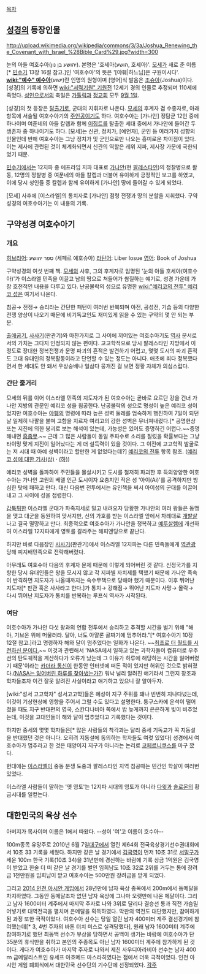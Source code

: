 [[목차]]
== [[성경]]의 등장인물 == 
http://upload.wikimedia.org/wikipedia/commons/3/3a/Joshua_Renewing_the_Covenant_with_Israel_%28Bible_Card%29.jpg?width=300

눈의 아들 여호수아(יהושע בן נון). 본명은 '호세아(הושע, 호셰아)'. [[모세]]가 새로 준 이름[* [[민수기]] 13장 16절 참고.]인 '여호수아'의 뜻은 '[야훼|하느님]은 구원이시다'. '''[[wiki:"예수" 예수아]]'''(ישוע)란 인명의 원형이며 [영어]식 발음은 [[조슈아]](Joshua)이다. [성경]의 기록에 의하면 [[wiki:"서력기원" 기원전]] 12세기 경의 인물로 추정되며 110세에 죽었다. [[성인]]으로서의 축일은 [[가톨릭]]과 [[정교회]] 모두 [[9월 1일]].

[성경]의 첫 등장은 [[탈출기]]로, 군대의 지휘자로 나온다. [[모세]]의 후계자 겸 수종자로, 아래 항목에 서술될 여호수아기의 [[주인공]]이기도 하다. 여호수아는 [가나안] 정탐군 12인 중에 하나이며 여푼네의 아들 칼렙과 함께 [[이집트]]를 탈출한 세대 중에서 가나안에 들어간 두 생존자 중 하나이기도 하다. [모세]는 신관, 정치가, [예언자], 군인 등 여러가지 성향의 인물인데 반해 여호수아는 그냥 정치가 및 군인으로만 나오는 흥미로운 차이점이 있다. 이는 제사에 관련된 것이 체계화되면서 신관의 역할은 레위 지파, 제사장 가문에 국한되었기 때문.

[[민수기]]에서는 12지파 중 에프라임 지파 대표로 [[가나안]](현 [[팔레스타인]])의 정찰병으로 활동, 12명의 정찰병 중 여푼네의 아들 칼렙과 더불어 유이하게 긍정적인 보고를 하였고, 이에 당시 성인들 중 칼렙과 함께 유이하게 [가나안] 땅에 들어갈 수 있게 되었다.

[모세] 사후에 [이스라엘]의 통치자로 [가나안] 점령 전쟁과 땅의 분할을 지휘했다. 구약성경의 여호수아기는 이 내용의 기록.
== 구약성경 여호수아기 ==
=== 개요 ===
[[히브리어]]: ספר יהושע (세페르 예호슈아)
[[라틴어]]: Liber Iosue
[[영어]]: Book of Joshua

구약성경의 여섯 번째 책. [[모세]]의 사후, 그의 후계자로 임명된 '눈의 아들 호세아(여호수아)'가 이스라엘 민족을 이끌고 남의 땅으로 쳐들어가 쌈질하는 얘기로, 성경 가운데 가장 호전적인 내용을 다루고 있다. 난공불락의 성으로 유명한 [[wiki:"예리코의 전투" 예리코 성]]은 여기서 나온다.

침공→ 전쟁→ 승리라는 간단한 패턴이 여러번 반복되며 야전, 공성전, 기습 등의 다양한 전쟁 양상이 나오기 때문에 비기독교인도 재미있게 읽을 수 있는 구약의 몇 안 되는 부분. 

[[출애굽기]], [[사사기]](판관기)와 마찬가지로 그 사이에 끼어있는 여호수아기도 [[역사]] 문서로서의 가치는 그다지 인정되지 않는 편이다. 고고학적으로 당시 팔레스타인 지방에서 이 정도로 장대한 정복전쟁과 문명 파괴의 흔적은 발견하기 어렵고, 몇몇 도시의 파괴 흔적도 고대 유대인의 정복활동이라고 단언할 수 있는 정도는 아니다. 애초에 죄다 정복했다면서 한 세대도 안 돼서 우상숭배나 일삼다 뭉개진 걸 보면 정황 자체가 의심스럽다.

=== 간단 줄거리 ===
모세의 뒤를 이어 이스라엘 민족의 지도자가 된 여호수아는 곧바로 요르단 강을 건너 가나안 지방의 관문인 예리코 성을 침공한다. 난공불락의 성으로 명성이 높은 예리코 성이었지만 여호수아는 [[야훼]]의 명령에 따라 높은 성벽 둘레를 엄숙하게 행진하여 7일이 되던 날 일제히 나팔을 불며 고함을 지르자 여리고의 강한 성벽은 무너져내렸다.[* 공명현상 또는 지진에 의한 붕괴로 보는 해석이 있는데, 가능성은 있어도 증명하긴 어렵다.~~증명해내면 [[흠좀무]].~~ 근데 그 많은 사람들이 동일 주파수로 소리를 질렀을 확률보다는 그냥 타이밍 맞게 지진이 일어났다는 게 더 설득력이 있을 것이다. 그 이전에 고고학적 발굴로는 저 시대 때 아예 성벽이라고 할만한 게 없었다는데?] [[예리코의 전투]] 항목 참조. ([http://news.naver.com/main/read.nhn?mode=LSD&mid=sec&sid1=103&oid=005&aid=0000209578 예리코 성에 대한 기사(상)] · [http://news.naver.com/main/read.nhn?mode=LSD&mid=sec&sid1=103&oid=005&aid=0000210383 (하)])

예리코 성벽을 돌파하여 주민들을 몰살시키고 도시를 철저히 파괴한 후 득의양양한 여호수아는 가나안 고원의 베델 인근 도시이자 요충지인 작은 성 '아이(Ai)'를 공격하지만 방심한 탓에 패하고 만다. 대신 다음번 전투에서는 유인책을 써서 아이성의 군대를 이끌어내고 그 사이에 성을 점령한다.

[[갑툭튀]]한 이스라엘 군대가 파죽지세로 밀고 내려오자 당황한 가나안의 여러 왕들은 동맹을 맺고 대군을 동원하여 맞서지만, 신의 가호를 받는 이스라엘 앞에서 차례대로 [[개발살]] 나고 결국 멸망하고 만다. 최종적으로 여호수아가 가나안을 정복하고 [[예루살렘]]에 개선하여 이스라엘 12지파에게 영토를 갈라주는 해피엔딩으로 끝난다.

하지만 바로 다음장인 [[사사기]](판관기)에서 이스라엘 12지파는 다른 민족들에게 [[역관광]] 당해 피지배민족으로 전락해버렸다.

아무래도 여호수아 다음의 후계자 문제 때문에 이렇게 되어버린 것 같다. 신정국가를 지향한 당시 유대인들은 왕을 모시지 않고 각 지파별 자치제를 택했기 때문에 가나안 족속이 반격하면 지도자가 나올때까지는 속수무책으로 당해야 했기 때문이다. 이후 뛰어난 지도자[* 판관 혹은 사사라고 한다.]가 통치→ 강해짐→ 뛰어난 지도자 사망→ 몰락→ 다시 뛰어난 지도자가 통치를 반복하는 루프식 역사가 시작된다.

=== 여담 ===
여호수아가 가나안 다섯 왕과의 연합 전투에서 승리하고 추격할 시간을 벌기 위해 "해야, 기브온 위에 머물러라. 달아, 너도 아얄론 골짜기에 멈추어라."[* 여호수아기 10장 12절 참고.]라고 명령하자 해와 달이 멈추었다는 일화가 나온다. ~~[[시간정지|최초로 더 월드를 시전하신 분이다.]]~~ 이것과 관련해서 'NASA에서 일하고 있는 과학자들이 컴퓨터로 우주선의 탄도궤적을 계산하다가 오류가 났는데 그 이유가 하루에 해당하는 시간을 잃어버렸기 때문'이라는 [[카더라 통신]]이 한동안 인터넷에 떠돈 적이 있지만 허위인 것으로 밝혀졌다.([http://www.creation.or.kr/library/itemview.asp?no=523&orderby_1=editdate%20desc&keyword=nasa&isSearch=1 NASA는 잃어버린 하루를 찾아냈는가?]) 워낙 널리 알려진 얘기라서 그런지 창조과학자들조차 이건 잘못 알려진 사실이라고 얘기하고 있으니 잘 알아두자. 

[wiki:"성서 고고학자" 성서고고학]들은 혜성이 지구 주위를 꽤나 빈번히 지나다녔는데, 이것이 기상현상에 영향을 주어서 그럴 수도 있다고 설명한다. 퉁구스카에 운석이 떨어졌을 때도 지구 반대편의 영국, 스칸디나비아 쪽에서 밤 늦게까지 은은하게 빛이 비추었는데, 이것을 고대인들이 해와 달이 멈추었다고 기록했다는 것이다. 

하지만 중세의 몇몇 학자들은[* 많은 사람들의 착각과는 달리 중세 기독교가 꼭 지동설을 반대했던 것은 아니다. 오히려 지동설에 동의하는 학자들도 여럿 있었다] 성경에서 여호수아가 멈추라고 한 것은 태양이지 지구가 아니라는 논리로 [[코페르니쿠스]]를 마구 깠다.

현대에는 [[이스라엘]]이 중동 분쟁 도중과 팔레스타인 지역 침공때는 민간인 학살이 여러번 있었다.

이스라엘 사람들이 말하는 '옛 영토'는 12지파 시대의 영토가 아니라 [[다윗]]과 [[솔로몬]]의 황금시대를 일컫는다.

== 대한민국의 육상 선수 ==

아버지가 목사이며 이름은 1에서 따왔다. --성이 '여'고 이름이 호수아--

100m종목 유망주로 2010년 6월 7일[[대구]]에서 열린 제64회 전국육상경기선수권대회에서 10초 33 기록을 세웠다. 하지만 같은 날 경기에서 [[김국영]]이 먼저 10초 31로 [[서말구]]가 세운 100m 한국 기록(10초 34)을 31년만에 경신하는 바람에 기록 상금 1억원은 김국영이 받았고 한술 더 떠 같은 날 경기를 벌인 임희남도 10초 32로 2위를 거두는 통에 장려금 1천만원을 임희남이 받고 여호수아는  500만원 장려금을 받게 되었다. 

그리고 [[2014 인천 아시안 게임]]에서 28년만에 남자 육상 종목에서 200m에서 동메달을 차지하였다. 그동안 동메달조차 없던 남자 육상에 그나마 오랫만에 나온 메달이다. 그리고 남자 1600미터 계주에서 마지막 주자로 나와 3위로 달리다 결승선 통과 직전 가슴밀어넣기로 대역전극을 펼치며 은메달을 획득하였다. 막판의 역전도 대단했지만, 참여하게 된 과정 또한 극적이었다. 여호수아 선수는 당일 열린 남자 400미터 계주 결선경기에 참여했는데[* 3, 4번 주자의 바톤 터치 미스로 실격당했다], 원래 남자 1600미터 계주에 참여하기로 했던 최동백 선수가 부상을 당하면서 공백이 생기는 바람에 여호수아가 단 35분의 휴식만을 취하고 본인의 주종목도 아닌 남자 1600미터 계주에 참가하게 된 것이다. 게다가 여호수아가 마지막 주자로 나와서 제친 사우디아라비아 선수는 남자 400ｍ 금메달리스트인 유세프 아흐메드 마스라히였다는 점에서 더욱 극적이었다. 인천 아시안 게임 폐회식에서 대한민국 선수단의 기수단에 선정되었다.
[[각주]]
